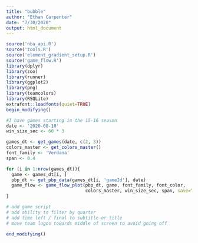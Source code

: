 ```yaml
---
title: "bubble"
author: "Ethan Carpenter"
date: "7/30/2020"
output: html_document
---
```


```r
source('nba_api.R')
source('tools.R')
source('element_gradient_setup.R')
source('game_flow.R')
library(dplyr)
library(zoo)
library(runner)
library(ggplot2)
library(png)
library(teamcolors)
library(RSQLite)
extrafont::loadfonts(quiet=TRUE)
begin_modifying()
```

```r
#I have games starting in the 15-16 season
date <- '2020-08-10'
win_size_sec <- 60 * 3

games_dt <- get_games(date, c(2, 3))
colors_master <- get_colors_master()
font_family <- 'Verdana'
span <- 0.4

for (i in 1:nrow(games_dt)){
  game <- games_dt[i, ]
  pbp_dt <- get_pbp_data(games_dt[i, 'gameId'], date)
  game_flow <- game_flow_plot(pbp_dt, game, font_family, font_color, 
                              colors_master, win_size_sec, span, save=TRUE, show=TRUE)
}

# add game script
# add ability to filter by quarter
# add time left / final to subtitle or title
# move team logos towards middle of screen to avoid going off
```

```r
end_modifying()
```


